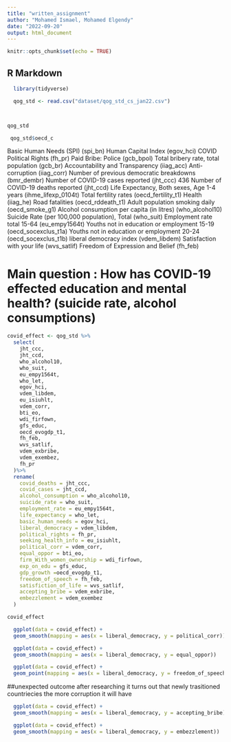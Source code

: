 ```yaml
---
title: "written_assignment"
author: "Mohamed Ismael, Mohamed Elgendy"
date: "2022-09-20"
output: html_document
---
```


```r
knitr::opts_chunk$set(echo = TRUE)
```

## R Markdown

```r
  library(tidyverse)
```

```r
  qog_std <- read.csv("dataset/qog_std_cs_jan22.csv")



qog_std

```
```r
 qog_std$oecd_c
```
Basic Human Needs (SPI) (spi_bn)
Human Capital Index (egov_hci)
COVID
Political Rights (fh_pr)
Paid Bribe: Police (gcb_bpol)
Total bribery rate, total population (gcb_br)
Accountability and Transparency (iiag_acc)
Anti-corruption (iiag_corr)
Number of previous democratic breakdowns (bmr_dembr)
Number of COVID-19 cases reported (jht_ccc) 436
Number of COVID-19 deaths reported (jht_ccd)
Life Expectancy, Both sexes, Age 1-4 years (ihme_lifexp_0104t)
Total fertility rates (oecd_fertility_t1)
Health (iiag_he)
Road fatalities (oecd_rddeath_t1)
Adult population smoking daily (oecd_smoke_g1)
Alcohol consumption per capita (in litres) (who_alcohol10)
Suicide Rate (per 100,000 population), Total (who_suit)
Employment rate total 15-64 (eu_empy1564t)
Youths not in education or employment 15-19 (oecd_socexclus_t1a)
Youths not in education or employment 20-24 (oecd_socexclus_t1b)
liberal democracy index (vdem_libdem)
Satisfaction with your life (wvs_satlif)
Freedom of Expression and Belief (fh_feb)

# Main question : How has COVID-19 effected education and mental health? (suicide rate, alcohol consumptions)


```r
covid_effect <- qog_std %>%
  select(
    jht_ccc,
    jht_ccd,
    who_alcohol10,
    who_suit,
    eu_empy1564t,
    who_let,
    egov_hci,
    vdem_libdem,
    eu_isiuhlt,
    vdem_corr,
    bti_eo,
    wdi_firfown,
    gfs_educ,
    oecd_evogdp_t1,
    fh_feb,
    wvs_satlif,
    vdem_exbribe,
    vdem_exembez,
    fh_pr
  )%>%
  rename(
    covid_deaths = jht_ccc,
    covid_cases = jht_ccd,
    alcohol_consumption = who_alcohol10,
    suicide_rate = who_suit,
    employment_rate = eu_empy1564t,
    life_expectancy = who_let,
    basic_human_needs = egov_hci,
    liberal_democracy = vdem_libdem,
    political_rights = fh_pr,
    seeking_health_info = eu_isiuhlt,
    political_corr = vdem_corr,
    equal_oppor = bti_eo,
    firm_With_women_ownership = wdi_firfown,
    exp_on_edu = gfs_educ,
    gdp_growth =oecd_evogdp_t1,
    freedom_of_speech = fh_feb,
    satisfiction_of_life = wvs_satlif,
    accepting_bribe = vdem_exbribe,
    embezzlement = vdem_exembez
  )

covid_effect
```
```r
  ggplot(data = covid_effect) +
  geom_smooth(mapping = aes(x = liberal_democracy, y = political_corr))
```






```r
  ggplot(data = covid_effect) +
  geom_smooth(mapping = aes(x = liberal_democracy, y = equal_oppor))

```
```r
  ggplot(data = covid_effect) +
  geom_point(mapping = aes(x = liberal_democracy, y = freedom_of_speech))


```

##unexpected outcome after researching it turns out that newly trasitioned countriecies the more corruption it will have

```r
  ggplot(data = covid_effect) +
  geom_smooth(mapping = aes(x = liberal_democracy, y = accepting_bribe))


```
```r
  ggplot(data = covid_effect) +
  geom_smooth(mapping = aes(x = liberal_democracy, y = embezzlement))

```




